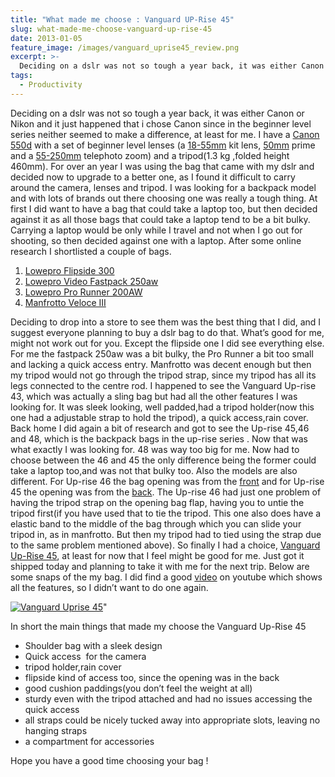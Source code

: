 ```yaml
---
title: "What made me choose : Vanguard UP-Rise 45"
slug: what-made-me-choose-vanguard-up-rise-45
date: 2013-01-05
feature_image: /images/vanguard_uprise45_review.png
excerpt: >-
  Deciding on a dslr was not so tough a year back, it was either Canon or Nikon and it just happened that i chose Canon since in the beginner level...
tags:
  - Productivity
---
```

Deciding on a dslr was not so tough a year back, it was either Canon or Nikon and it just happened that i chose Canon since in the beginner level series neither seemed to make a difference, at least for me. I have a [Canon 550d](http://www.amazon.co.uk/Canon-550D-Digital-Camera-Body/dp/B0037KM0EY) with a set of beginner level lenses (a [18-55mm](http://www.amazon.com/Canon-EF-S-18-55mm-3-5-5-6-II/dp/B000V5K3FG/ref=sr_1_1?s=electronics&ie=UTF8&qid=1357390070&sr=1-1&keywords=canon+18-55) kit lens, [50mm](http://www.amazon.com/Canon-50mm-1-8-Camera-Lens/dp/B00007E7JU/ref=sr_1_1?s=electronics&ie=UTF8&qid=1357390018&sr=1-1&keywords=canon+50mm+1.8) prime and a [55-250mm](http://www.amazon.com/Canon-55-250mm-4-0-5-6-Telephoto-Digital/dp/B0011NVMO8) telephoto zoom) and a tripod(1.3 kg ,folded height 460mm). For over an year I was using the bag that came with my dslr and decided now to upgrade to a better one, as I found it difficult to carry around the camera, lenses and tripod. I was looking for a backpack model and with lots of brands out there choosing one was really a tough thing. At first I did want to have a bag that could take a laptop too, but then decided against it as all those bags that could take a laptop tend to be a bit bulky. Carrying a laptop would be only while I travel and not when I go out for shooting, so then decided against one with a laptop. After some online research I shortlisted a couple of bags.

1.  [Lowepro Flipside 300](http://products.lowepro.com/product/flipside-300,2083.htm)
2.  [Lowepro Video Fastpack 250aw](http://products.lowepro.com/product/DSLR-Video%20Fastpack%20250%20AW,2282.htm)
3.  [Lowepro Pro Runner 200AW](http://products.lowepro.com/product/Pro-Runner-200-AW,2181,14.htm)
4.  [Manfrotto Veloce III](https://www.bhphotovideo.com/c/product/999769-REG/manfrotto_mb_sb390_3bb_veloce_iii_backpack_black.html)

Deciding to drop into a store to see them was the best thing that I did, and I suggest everyone planning to buy a dslr bag to do that. What’s good for me, might not work out for you. Except the flipside one I did see everything else. For me the fastpack 250aw was a bit bulky, the Pro Runner a bit too small and lacking a quick access entry. Manfrotto was decent enough but then my tripod would not go through the tripod strap, since my tripod has all its legs connected to the centre rod. I happened to see the Vanguard Up-rise 43, which was actually a sling bag but had all the other features I was looking for. It was sleek looking, well padded,had a tripod holder(now this one had a adjustable strap to hold the tripod), a quick access,rain cover. Back home I did again a bit of research and got to see the Up-rise 45,46 and 48, which is the backpack bags in the up-rise series . Now that was what exactly I was looking for. 48 was way too big for me. Now had to choose between the 46 and 45 the only difference being the former could take a laptop too,and was not that bulky too. Also the models are also different. For Up-rise 46 the bag opening was from the [front](http://www.premier-ink.co.uk/images/images_big/vg_uprise46_1.jpg) and for Up-rise 45 the opening was from the [back](http://img2.blogs.yahoo.co.jp/ybi/1/7a/03/shira_gon/folder/1199363/img_1199363_32950708_2?1268142426). The Up-rise 46 had just one problem of having the tripod strap on the opening bag flap, having you to untie the tripod first(if you have used that to tie the tripod. This one also does have a elastic band to the middle of the bag through which you can slide your tripod in, as in manfrotto. But then my tripod had to tied using the strap due to the same problem mentioned above). So finally I had a choice, [Vanguard Up-Rise 45](http://www.vanguardworld.com/index.php/en/pv/products/detail-1-1-4-33.html), at least for now that I feel might be good for me. Just got it shipped today and planning to take it with me for the next trip. Below are some snaps of the my bag. I did find a good [video](http://www.youtube.com/watch?v=_A4GN5lJhQY) on youtube which shows all the features, so I didn’t want to do one again.

[![Vanguard Uprise 45](/images/vanguard_uprise45_review.png)](https://skydrive.live.com/redir.aspx?cid=d5a8034107adc30c&page=play&resid=D5A8034107ADC30C!3950&parid=D5A8034107ADC30C!3949&type=1&Bsrc=Photomail&Bpub=SDX.Photos&authkey=!ABkuQXjWWoHjsww)"

In short the main things that made my choose the Vanguard Up-Rise 45

-   Shoulder bag with a sleek design
-   Quick access  for the camera
-   tripod holder,rain cover
-   flipside kind of access too, since the opening was in the back
-   good cushion paddings(you don’t feel the weight at all)
-   sturdy even with the tripod attached and had no issues accessing the quick access
-   all straps could be nicely tucked away into appropriate slots, leaving no hanging straps
-   a compartment for accessories

Hope you have a good time choosing your bag !
